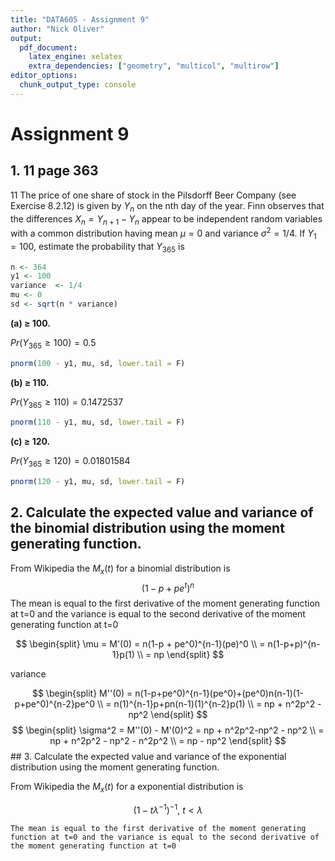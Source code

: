 ```yaml
---
title: "DATA605 - Assignment 9"
author: "Nick Oliver"
output:
  pdf_document:
    latex_engine: xelatex
    extra_dependencies: ["geometry", "multicol", "multirow"]
editor_options: 
  chunk_output_type: console
---
```


# Assignment 9

## 1. 11 page 363
11 The price of one share of stock in the Pilsdorff Beer Company (see Exercise 8.2.12) is given by $Y_n$ on the nth day of the year. Finn observes that the differences $X_n = Y_{n+1} − Y_n$ appear to be independent random variables with a common distribution having mean $\mu = 0$ and variance $\sigma^2 = 1/4$. If $Y_1 = 100$, estimate the probability that $Y_{365}$ is

```r
n <- 364
y1 <- 100
variance  <- 1/4
mu <- 0
sd <- sqrt(n * variance)
```

**(a) $\ge$ 100.**

$Pr(Y_{365} \ge 100) = 0.5$

```r
pnorm(100 - y1, mu, sd, lower.tail = F)
```

**(b) $\ge$ 110.**

$Pr(Y_{365} \ge 110) = 0.1472537$

```r
pnorm(110 - y1, mu, sd, lower.tail = F)
```

**(c) $\ge$ 120.**

$Pr(Y_{365} \ge 120) = 0.01801584$

```r
pnorm(120 - y1, mu, sd, lower.tail = F)
```

## 2. Calculate the expected value and variance of the binomial distribution using the moment generating function.

From Wikipedia the $M_{x}(t)$ for a binomial distribution is
	$${\displaystyle \left(1-p+pe^{t}\right)^{n}}$$
The mean is equal to the first derivative of the moment generating function at t=0 and the variance is equal to the second derivative of the moment generating function at t=0

$$
\begin{split}
\mu = M'(0) = n(1-p + pe^0)^{n-1}(pe)^0 \\
= n(1-p+p)^{n-1}p(1) \\
= np
\end{split}
$$

variance

$$
\begin{split}
M''(0) = n(1-p+pe^0)^{n-1}(pe^0)+(pe^0)n(n-1)(1-p+pe^0)^{n-2}pe^0 \\
= n(1)^{n-1}p+pn(n-1)(1)^{n-2}p(1) \\
= np + n^2p^2 - np^2
\end{split}
$$
$$
\begin{split}
\sigma^2 = M''(0) - M'(0)^2 = np + n^2p^2-np^2 - np^2 \\
= np + n^2p^2 - np^2 - n^2p^2 \\
= np - np^2
\end{split}
$$
## 3. Calculate the expected value and variance of the exponential distribution using the moment generating function.

From Wikipedia the $M_{x}(t)$ for a exponential distribution is

$${\displaystyle \left(1-t\lambda ^{-1}\right)^{-1},~t<\lambda }$$

	The mean is equal to the first derivative of the moment generating function at t=0 and the variance is equal to the second derivative of the moment generating function at t=0
